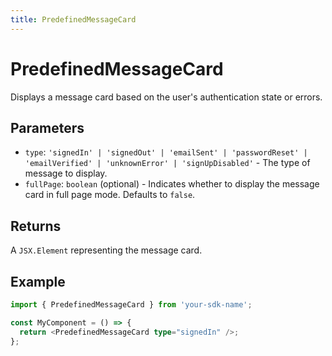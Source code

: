 ```yaml
---
title: PredefinedMessageCard
---
```


# PredefinedMessageCard

Displays a message card based on the user's authentication state or errors.

## Parameters

- `type`: `'signedIn' | 'signedOut' | 'emailSent' | 'passwordReset' | 'emailVerified' | 'unknownError' | 'signUpDisabled'` - The type of message to display.
- `fullPage`: `boolean` (optional) - Indicates whether to display the message card in full page mode. Defaults to `false`.

## Returns

A `JSX.Element` representing the message card.

## Example

```typescript
import { PredefinedMessageCard } from 'your-sdk-name';

const MyComponent = () => {
  return <PredefinedMessageCard type="signedIn" />;
};
```
